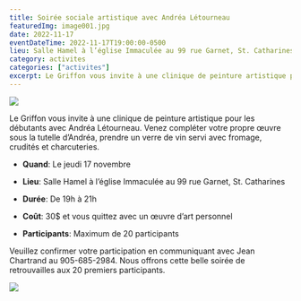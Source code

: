 ```yaml
---
title: Soirée sociale artistique avec Andréa Létourneau
featuredImg: image001.jpg
date: 2022-11-17
eventDateTime: 2022-11-17T19:00:00-0500
lieu: Salle Hamel à l’église Immaculée au 99 rue Garnet, St. Catharines
category: activites
categories: ["activites"]
excerpt: Le Griffon vous invite à une clinique de peinture artistique pour les débutants avec Andréa Létourneau. Venez compléter votre propre œuvre sous la tutelle d’Andréa, prendre un verre de vin servi avec fromage, crudités et charcuteries.
---
```

![](image001.jpg)

Le Griffon vous invite à une clinique de peinture artistique pour les débutants avec Andréa Létourneau.  Venez  compléter votre propre œuvre sous la tutelle d’Andréa, prendre un verre de vin servi avec fromage, crudités et charcuteries.

- **Quand**: Le jeudi 17 novembre

- **Lieu**: Salle Hamel à l’église Immaculée au 99 rue Garnet, St. Catharines

- **Durée**: De 19h à 21h

- **Coût**: 30$ et vous quittez avec un œuvre d’art personnel

- **Participants**: Maximum de 20 participants

Veuillez confirmer votre participation en communiquant avec Jean Chartrand au 905-685-2984. Nous offrons cette belle soirée de retrouvailles aux 20 premiers participants.

![](image002.jpg)